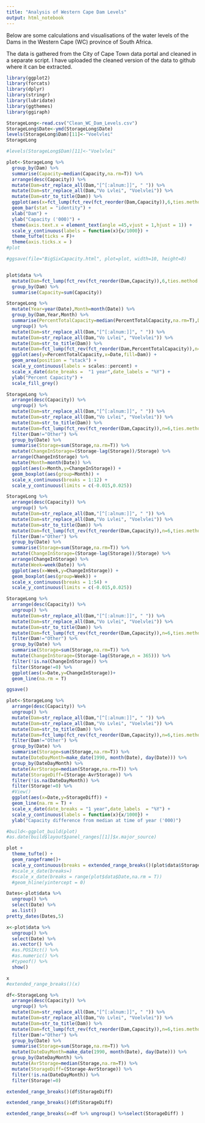 ```yaml
---
title: "Analysis of Western Cape Dam Levels"
output: html_notebook
---
```


Below are some calculations and visualisations of the water levels of the Dams in the Western Cape  (WC) province of South Africa.

The data is gathered from the City of Cape Town data portal and cleaned in a separate script. I have uploaded the cleaned version of the data to github where it can be extracted.

```r
library(ggplot2)
library(forcats)
library(dplyr)
library(stringr)
library(lubridate)
library(ggthemes)
library(ggiraph)
```


```r
StorageLong<-read.csv("Clean_WC_Dam_Levels.csv")
StorageLong$Date<-ymd(StorageLong$Date)
levels(StorageLong$Dam)[11]<-"Voelvlei"
StorageLong
```
```r
#levels(StorageLong$Dam)[11]<-"Voelvlei"
```


```r
plot<-StorageLong %>% 
  group_by(Dam) %>% 
  summarise(Capacity=median(Capacity,na.rm=T)) %>% 
  arrange(desc(Capacity)) %>% 
  mutate(Dam=str_replace_all(Dam,"[^[:alnum:]]", " ")) %>% 
  mutate(Dam=str_replace_all(Dam,"Vo Lvlei", "Voelvlei")) %>% 
  mutate(Dam=str_to_title(Dam)) %>% 
  ggplot(aes(x=fct_lump(fct_rev(fct_reorder(Dam,Capacity)),6,ties.method = "first"),y=Capacity)) +
  geom_bar(stat = "identity") +
  xlab("Dam") +
  ylab("Capacity ('000)") +
  theme(axis.text.x = element_text(angle =45,vjust = 1,hjust = 1)) +
  scale_y_continuous(labels = function(x){x/1000}) +
  theme_tufte(ticks = F)+
  theme(axis.ticks.x = )
#plot

#ggsave(file="BigSixCapacity.html", plot=plot, width=10, height=8) 


plot$data %>% 
  mutate(Dam=fct_lump(fct_rev(fct_reorder(Dam,Capacity)),6,ties.method = "first")) %>% 
  group_by(Dam) %>% 
  summarise(Capacity=sum(Capacity))

```


```r
StorageLong %>% 
  mutate(Year=year(Date),Month=month(Date)) %>% 
  group_by(Dam,Year,Month) %>% 
  summarise(PercentTotalCapacity=median(PercentTotalCapacity,na.rm=T),Date=median(Date,na.rm=T)) %>%
  ungroup() %>% 
  mutate(Dam=str_replace_all(Dam,"[^[:alnum:]]", " ")) %>% 
  mutate(Dam=str_replace_all(Dam,"Vo Lvlei", "Voelvlei")) %>% 
  mutate(Dam=str_to_title(Dam)) %>% 
  mutate(Dam=fct_lump(fct_rev(fct_reorder(Dam,PercentTotalCapacity)),n=6,ties.method = "first")) %>%
  ggplot(aes(y=PercentTotalCapacity,x=Date,fill=Dam)) +
  geom_area(position = "stack") +
  scale_y_continuous(labels = scales::percent) +
  scale_x_date(date_breaks =  "1 year",date_labels = "%Y") +
  ylab("Percent Capacity") +
  scale_fill_grey()
```

```r
StorageLong %>% 
  arrange(desc(Capacity)) %>% 
  ungroup() %>% 
  mutate(Dam=str_replace_all(Dam,"[^[:alnum:]]", " ")) %>% 
  mutate(Dam=str_replace_all(Dam,"Vo Lvlei", "Voelvlei")) %>% 
  mutate(Dam=str_to_title(Dam)) %>% 
  mutate(Dam=fct_lump(fct_rev(fct_reorder(Dam,Capacity)),n=6,ties.method = "first")) %>% 
  filter(Dam!="Other") %>% 
  group_by(Date) %>% 
  summarise(Storage=sum(Storage,na.rm=T)) %>% 
  mutate(ChangeInStorage=(Storage-lag(Storage))/Storage) %>%
  arrange(ChangeInStorage) %>% 
  mutate(Month=month(Date)) %>% 
  ggplot(aes(x=Month,y=ChangeInStorage)) +
  geom_boxplot(aes(group=Month)) +
  scale_x_continuous(breaks = 1:12) +
  scale_y_continuous(limits = c(-0.015,0.025))
```

```r
StorageLong %>% 
  arrange(desc(Capacity)) %>% 
  ungroup() %>% 
  mutate(Dam=str_replace_all(Dam,"[^[:alnum:]]", " ")) %>% 
  mutate(Dam=str_replace_all(Dam,"Vo Lvlei", "Voelvlei")) %>% 
  mutate(Dam=str_to_title(Dam)) %>% 
  mutate(Dam=fct_lump(fct_rev(fct_reorder(Dam,Capacity)),n=6,ties.method = "first")) %>% 
  filter(Dam!="Other") %>% 
  group_by(Date) %>% 
  summarise(Storage=sum(Storage,na.rm=T)) %>% 
  mutate(ChangeInStorage=(Storage-lag(Storage))/Storage) %>%
  arrange(ChangeInStorage) %>% 
  mutate(Week=week(Date)) %>% 
  ggplot(aes(x=Week,y=ChangeInStorage)) +
  geom_boxplot(aes(group=Week)) +
  scale_x_continuous(breaks = 1:54) +
  scale_y_continuous(limits = c(-0.015,0.025))
```

```r
StorageLong %>% 
  arrange(desc(Capacity)) %>% 
  ungroup() %>% 
  mutate(Dam=str_replace_all(Dam,"[^[:alnum:]]", " ")) %>% 
  mutate(Dam=str_replace_all(Dam,"Vo Lvlei", "Voelvlei")) %>% 
  mutate(Dam=str_to_title(Dam)) %>% 
  mutate(Dam=fct_lump(fct_rev(fct_reorder(Dam,Capacity)),n=6,ties.method = "first")) %>% 
  filter(Dam!="Other") %>% 
  group_by(Date) %>% 
  summarise(Storage=sum(Storage,na.rm=T)) %>% 
  mutate(ChangeInStorage=(Storage-lag(Storage,n = 365))) %>% 
  filter(!is.na(ChangeInStorage)) %>% 
  filter(Storage!=0) %>% 
  ggplot(aes(x=Date,y=ChangeInStorage))+
  geom_line(na.rm = T)

ggsave()

```

```r
plot<-StorageLong %>% 
  arrange(desc(Capacity)) %>% 
  ungroup() %>% 
  mutate(Dam=str_replace_all(Dam,"[^[:alnum:]]", " ")) %>% 
  mutate(Dam=str_replace_all(Dam,"Vo Lvlei", "Voelvlei")) %>% 
  mutate(Dam=str_to_title(Dam)) %>% 
  mutate(Dam=fct_lump(fct_rev(fct_reorder(Dam,Capacity)),n=6,ties.method = "first")) %>% 
  filter(Dam!="Other") %>% 
  group_by(Date) %>% 
  summarise(Storage=sum(Storage,na.rm=T)) %>% 
  mutate(DateDayMonth=make_date(1990, month(Date), day(Date))) %>% 
  group_by(DateDayMonth) %>% 
  mutate(AvrStorage=median(Storage,na.rm=T)) %>% 
  mutate(StorageDiff=(Storage-AvrStorage)) %>% 
  filter(!is.na(DateDayMonth)) %>% 
  filter(Storage!=0) %>% 
  #View()
  ggplot(aes(x=Date,y=StorageDiff)) +
  geom_line(na.rm = T) +
  scale_x_date(date_breaks = "1 year",date_labels  = "%Y") +
  scale_y_continuous(labels = function(x){x/1000}) +
  ylab("Capacity difference from median at time of year ('000)") 

#build<-ggplot_build(plot)
#as.date(build$layout$panel_ranges[[1]]$x.major_source)

plot +
  theme_tufte() +
  geom_rangeframe()+
  scale_y_continuous(breaks = extended_range_breaks()(plot$data$StorageDiff),labels = function(x){round(x/1000,0)})
  #scale_x_date(breaks=)
  #scale_x_date(breaks = range(plot$data$Date,na.rm = T))
  #geom_hline(yintercept = 0)

Dates<-plot$data %>% 
  ungroup() %>% 
  select(Date) %>% 
  as.list()
pretty_dates(Dates,5)
```

```r
x<-plot$data %>%
  ungroup() %>% 
  select(Date) %>% 
  as.vector() %>% 
  #as.POSIXct() %>% 
  #as.numeric() %>%
  #typeof() %>% 
  show()

x
#extended_range_breaks()(x)
```

```r
df<-StorageLong %>% 
  arrange(desc(Capacity)) %>% 
  ungroup() %>% 
  mutate(Dam=str_replace_all(Dam,"[^[:alnum:]]", " ")) %>% 
  mutate(Dam=str_replace_all(Dam,"Vo Lvlei", "Voelvlei")) %>% 
  mutate(Dam=str_to_title(Dam)) %>% 
  mutate(Dam=fct_lump(fct_rev(fct_reorder(Dam,Capacity)),n=6,ties.method = "first")) %>% 
  filter(Dam!="Other") %>% 
  group_by(Date) %>% 
  summarise(Storage=sum(Storage,na.rm=T)) %>% 
  mutate(DateDayMonth=make_date(1990, month(Date), day(Date))) %>% 
  group_by(DateDayMonth) %>% 
  mutate(AvrStorage=median(Storage,na.rm=T)) %>% 
  mutate(StorageDiff=(Storage-AvrStorage)) %>% 
  filter(!is.na(DateDayMonth)) %>% 
  filter(Storage!=0) 

extended_range_breaks()(df$StorageDiff)
```

```r
extended_range_breaks()(df$StorageDiff)
```

```r
extended_range_breaks(x=df %>% ungroup() %>%select(StorageDiff) )
```


